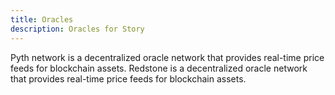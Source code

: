 ```yaml
---
title: Oracles
description: Oracles for Story
---
```


<CardGroup cols={2}>
<Card title="Pyth" icon="" href="https://pyth.network">
Pyth network is a decentralized oracle network that provides real-time price feeds for blockchain assets.
</Card>

<Card title="Redstone" icon="" href="https://redstone.finance">
Redstone is a decentralized oracle network that provides real-time price feeds for blockchain assets.
</Card>
</CardGroup>
